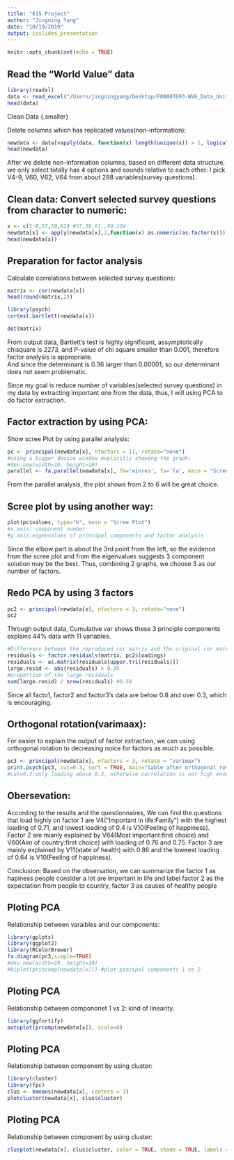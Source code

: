 ```yaml
---
title: "615 Project"
author: "Jingning Yang"
date: "10/19/2019"
output: ioslides_presentation
---
```


```r
knitr::opts_chunk$set(echo = TRUE)
```


## Read the "World Value" data {.smaller}

```r
library(readxl)
data <- read_excel("/Users/jingningyang/Desktop/F00007693-WV6_Data_United_States_2011_Excel_v20180912.xlsx")
head(data)
```

Clean Data {.smaller}

Delete columns which has replicated values(non-information):
```r
newdata <- data[vapply(data, function(x) length(unique(x)) > 1, logical(1L))]
head(newdata)
```

After we delete non-information columns, based on different data structure, we only select totally has 4 options and sounds relative to each other: I pick V4-9, V60, V62, V64 from about 298 variables(survey questions).    

## Clean data: Convert selected survey questions from character to numeric: {.smaller}
```r
x <- c(1:8,57,59,61) #57,59,61,,99:104
newdata[x] <- apply(newdata[x],2,function(x) as.numeric(as.factor(x)))
head(newdata[x])
```

## Preparation for factor analysis    {.smaller}
Calculate correlations between selected survey questions:
```r
matrix <- cor(newdata[x])
head(round(matrix,2))

library(psych)
cortest.bartlett(newdata[x]) 

det(matrix) 

```
From output data, Bartlett's test is highly significant, assymptotically chisquare is 2273, and P-value of chi square smaller than 0.001, therefore factor analysis is appropriate.    
And since the determinant is 0.36 larger than 0.00001, so our determinant does not seem problematic. 

Since my goal is reduce number of variables(selected survey questions) in my data by extracting important one from the data, thus, I will using PCA to do factor extraction.

## Factor extraction by using PCA: {.smaller}

Show scree Plot by using parallel analysis:
```r
pc <- principal(newdata[x], nfactors = 11, rotate="none")
#using a bigger device window explicitly showing the graph:
#dev.new(width=10, height=10) 
parallel <- fa.parallel(newdata[x], fm='minres', fa='fa', main = "Scree Plot")

```
From the parallel analysis, the plot shows from 2 to 6 will be great choice.


## Scree plot by using another way:  {.smaller}
```r
plot(pc$values, type="b", main = "Scree Plot") 
#x axis: component number
#y axis:eigenvalues of principal components and factor analysis
```
Since the elbow part is about the 3rd point from the left, so the evidence from the scree plot and from the eigenvalues suggests 3 component solution may be the best.
Thus, combining 2 graphs, we choose 3 as our number of factors.

## Redo PCA by using 3 factors
```r
pc2 <- principal(newdata[x], nfactors = 3, rotate="none")
pc2
```
Through output data, Cumulative var shows these 3 principle components explains 44% data with 11 variables.

```r
#Difference between the reproduced cor matrix and the original cor matrix
residuals <- factor.residuals(matrix, pc2$loadings)
residuals <- as.matrix(residuals[upper.tri(residuals)])
large.resid <- abs(residuals) > 0.05
#proportion of the large residuals
sum(large.resid) / nrow(residuals) #0.58
```
Since all facto1, factor2 and factor3's data are below 0.8 and over 0.3, which is encouraging.

## Orthogonal rotation(varimaax): {.smaller}
For easier to explain the output of factor extraction, we can using orthogonal rotation to decreasing noice for factors as much as possible.
```r
pc3 <- principal(newdata[x], nfactors = 3, rotate = "varimax")
print.psych(pc3, cut=0.3, sort = TRUE, main="table after orthogonal rotation") 
#cut=0.3:only loading above 0.3, otherwise correlation is not high enough, so we consider excluding them.
```

## Obersevation: {.smaller .flexbox .vcenter}
According to the results and the questionnaires, We can find the questions that load highly on factor 1 are V4("Important in life:Family") with the highest loading of 0.71, and lowest loading of 0.4 is V10(Feeling of happiness). Factor 2 are mianly explained by V64(Most important:first choice) and V60(Aim of country:first choice) with loading of 0.76 and 0.75. Factor 3 are mainly explained by V11(state of health) with 0.86 and the loweest loading of 0.64 is V10(Feeling of happiness).            


Conclusion: 
Based on the obsersation, we can summarize the factor 1 as hapiness people consider a lot are important in life and label factor 2 as the expectation from people to country, factor 3 as causes of healthy people 

## Ploting PCA  {.smaller}
Relationship between varaibles and our components:
```r
library(gplots)
library(ggplot2)
library(RColorBrewer)
fa.diagram(pc3,simple=TRUE)
#dev.new(width=10, height=10)
#biplot(princomp(newdata[x])) #plot pincipal components 1 vs 2

```

## Ploting PCA  {.smaller}
Relationship between compononet 1 vs 2:  kind of linearity.
```r
library(ggfortify)
autoplot(prcomp(newdata[x]), scale=0)
```

## Ploting PCA  {.smaller}
Relationship between component by using cluster:
```r
library(cluster)
library(fpc)
clus <- kmeans(newdata[x], centers = 3)
plotcluster(newdata[x], clus$cluster)
```

## Ploting PCA  {.smaller}
Relationship between component by using cluster:
```r
clusplot(newdata[x], clus$cluster, color = TRUE, shade = TRUE, labels = 3, lines = 0)
```


